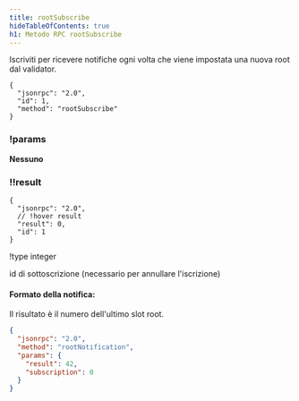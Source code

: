 ```yaml
---
title: rootSubscribe
hideTableOfContents: true
h1: Metodo RPC rootSubscribe
---
```


Iscriviti per ricevere notifiche ogni volta che viene impostata una nuova root
dal validator.

<APIMethod>

```jsonc !!request
{
  "jsonrpc": "2.0",
  "id": 1,
  "method": "rootSubscribe"
}
```

### !params

**Nessuno**

### !!result

```jsonc !response
{
  "jsonrpc": "2.0",
  // !hover result
  "result": 0,
  "id": 1
}
```

!type integer

id di sottoscrizione (necessario per annullare l'iscrizione)

</APIMethod>

#### Formato della notifica:

Il risultato è il numero dell'ultimo slot root.

```json
{
  "jsonrpc": "2.0",
  "method": "rootNotification",
  "params": {
    "result": 42,
    "subscription": 0
  }
}
```
